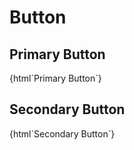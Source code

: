 
<Meta title="Atoms/Button" />

# Button

## Primary Button

<Canvas>
  <Story name="Primary">
    {html`<pixel-button>Primary Button</pixel-button>`}
  </Story>
</Canvas>

## Secondary Button

<Canvas>
  <Story name="Secondary">
    {html`<pixel-button type="secondary">Secondary Button</pixel-button>`}
  </Story>
</Canvas>
